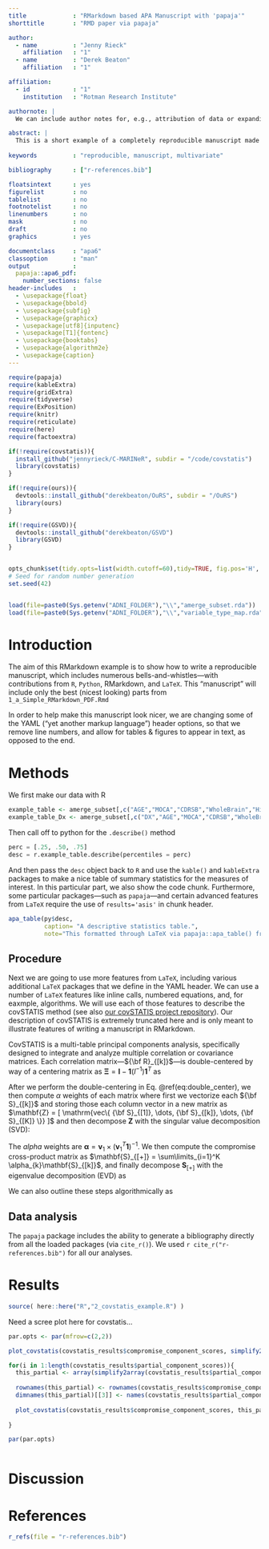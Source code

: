 ```yaml
---
title             : "RMarkdown based APA Manuscript with 'papaja'"
shorttitle        : "RMD paper via papaja"

author: 
  - name          : "Jenny Rieck"
    affiliation   : "1"
  - name          : "Derek Beaton"
    affiliation   : "1"

affiliation:
  - id            : "1"
    institution   : "Rotman Research Institute"

authornote: |
  We can include author notes for, e.g., attribution of data or expanding on roles/locations.

abstract: |
  This is a short example of a completely reproducible manuscript made entirely in RStudio with RMarkdown and various R scripts, functions, and packages. 
  
keywords          : "reproducible, manuscript, multivariate"

bibliography      : ["r-references.bib"]

floatsintext      : yes
figurelist        : no
tablelist         : no
footnotelist      : no
linenumbers       : no
mask              : no
draft             : no
graphics          : yes

documentclass     : "apa6"
classoption       : "man"
output            : 
  papaja::apa6_pdf:
    number_sections: false
header-includes   : 
  - \usepackage{float}
  - \usepackage{bbold}
  - \usepackage{subfig}
  - \usepackage{graphicx}
  - \usepackage[utf8]{inputenc}
  - \usepackage[T1]{fontenc}
  - \usepackage{booktabs}
  - \usepackage{algorithm2e}
  - \usepackage{caption}
---
```



```r

require(papaja)
require(kableExtra)
require(gridExtra)
require(tidyverse)
require(ExPosition)
require(knitr)
require(reticulate)
require(here)
require(factoextra)

if(!require(covstatis)){
  install_github("jennyrieck/C-MARINeR", subdir = "/code/covstatis")
  library(covstatis)
}

if(!require(ours)){
  devtools::install_github("derekbeaton/OuRS", subdir = "/OuRS")
  library(ours)
}

if(!require(GSVD)){
  devtools::install_github("derekbeaton/GSVD")
  library(GSVD)
}



```

```r

opts_chunk$set(tidy.opts=list(width.cutoff=60),tidy=TRUE, fig.pos='H', cache.extra = knitr::rand_seed)
# Seed for random number generation
set.seed(42)

```

```r



```

```r

load(file=paste0(Sys.getenv("ADNI_FOLDER"),"\\","amerge_subset.rda"))
load(file=paste0(Sys.getenv("ADNI_FOLDER"),"\\","variable_type_map.rda"))

```


# Introduction

The aim of this RMarkdown example is to show how to write a reproducible manuscript, which includes numerous bells-and-whistles---with contributions from `R`, `Python`, RMarkdown, and `LaTeX`. This "manuscript" will include only the best (nicest looking) parts from `1_a_Simple_RMarkdown_PDF.Rmd`

In order to help make this manuscript look nicer, we are changing some of the YAML ("yet another markup language") header options, so that we remove line numbers, and allow for tables & figures to appear in text, as opposed to the end.


# Methods


We first make our data with R

```r

example_table <- amerge_subset[,c("AGE","MOCA","CDRSB","WholeBrain","Hippocampus","MidTemp")]
example_table_Dx <- amerge_subset[,c("DX","AGE","MOCA","CDRSB","WholeBrain","Hippocampus","MidTemp")]

```

Then call off to python for the `.describe()` method

```python
perc = [.25, .50, .75] 
desc = r.example_table.describe(percentiles = perc)
```

And then pass the `desc` object back to `R` and use the `kable()` and `kableExtra` packages to make a nice table of summary statistics for the measures of interest. In this particular part, we also show the code chunk. Furthermore, some particular packages---such as `papaja`---and certain advanced features from `LaTeX` require the use of `results='asis'` in chunk header.

```r
apa_table(py$desc, 
          caption= "A descriptive statistics table.",
          note="This formatted through LaTeX via papaja::apa_table() from a python object from the .describe() method, loaded from data in R and written through RMarkdown.")
```

## Procedure

Next we are going to use more features from `LaTeX`, including various additional `LaTeX` packages that we define in the YAML header. We can use a number of `LaTeX` features like inline calls, numbered equations, and, for eaxmple, algorithms. We will use each of those features to describe the covSTATIS method (see also [our covSTATIS project repository](https://github.com/jennyrieck/C-MARINeR)). Our description of covSTATIS is extremely truncated here and is only meant to illustrate features of writing a manuscript in RMarkdown. 

CovSTATIS is a multi-table principal components analysis, specifically designed to integrate and analyze multiple correlation or covariance matrices. Each correlation matrix---${\bf R}_{[k]}$---is double-centered by way of a centering matrix as ${\boldsymbol \Xi} = \mathbf{I} - \mathbf{1}(I^{-1})\mathbf{1}^{T}$ as

\begin{equation}
{\bf S}_{[k]} = \frac{1}{2}{\boldsymbol \Xi}{\bf R}_{[k]}{\boldsymbol \Xi}.
\label{eq:double_center}
\end{equation}

After we perform the double-centering in Eq. \@ref(eq:double_center), we then compute $\alpha$ weights of each matrix where first we vectorize each ${\bf S}_{[k]}$ and storing those each column vector in a new matrix as $\mathbf{Z} = [ \mathrm{vec\{ {\bf S}_{[1]}, \dots, {\bf S}_{[k]}, \dots, {\bf S}_{[K]}   \}} ]$ and then decompose $\mathbf{Z}$ with the singular value decomposition (SVD):

\begin{equation}
\mathbf{Z} = \mathbf{U}\boldsymbol{\Delta}\mathbf{V}^{T}.
\end{equation}

The $alpha$ weights are $\boldsymbol{\alpha} = \mathbf{v}_{1}  \times (\mathbf{v}_{1}^{T}\mathbf{1})^{-1}$. We then compute the compromise cross-product matrix as $\mathbf{S}_{[+]} = \sum\limits_{i=1}^K \alpha_{k}\mathbf{S}_{[k]}$, and finally decompose $\mathbf{S}_{[+]}$ with the eigenvalue decomposition (EVD) as

\begin{equation}
\mathbf{S}_{[+]} = \mathbf{Q}\boldsymbol{\Lambda}\mathbf{Q}^{T}.
\end{equation}

We can also outline these steps algorithmically as

\RestyleAlgo{boxed}
\begin{algorithm}
\DontPrintSemicolon
\SetAlgoLined
\KwResult{Decomposition of the compromise matrix---$\mathbf{S}_{[+]}$---in covSTATIS}
\SetKwInOut{Input}{Input}\SetKwInOut{Output}{Output}
\Input{$[{\bf R}_{[1]} ... {\bf R}_{[k]} ... {\bf R}_{[K]}]$}
\Output{$\mathbf{Q}$, $\boldsymbol{\Lambda}$}
Define $\mathbf{S}_{[+]} = \mathbf{0}$
\BlankLine
\For{$k=1, \dots, K$}{
    ${\bf S}_{[k]} \leftarrow \frac{1}{2}{\boldsymbol \Xi}{\bf R}_{[k]}{\boldsymbol \Xi}$
}
$\mathbf{Z} \leftarrow [ \mathrm{vec\{ {\bf S}_{[1]}, \dots, {\bf S}_{[k]}, \dots, {\bf S}_{[K]}   \}} ]$ \\
$\mathbf{U}\boldsymbol{\Delta}\mathbf{V}^{T} \leftarrow \mathrm{SVD(}\mathbf{Z}\mathrm{)}$ \\
$\boldsymbol{\alpha} \leftarrow \mathbf{v}_{1}  \times (\mathbf{v}_{1}^{T}\mathbf{1})^{-1}$ \\
\For{$k=1, \dots, K$}{
    $\mathbf{S}_{[+]} \leftarrow \mathbf{S}_{[+]} + (\mathbf{S}_{[k]} \times \alpha_{[k]})$
}

$\mathbf{Q}\boldsymbol{\Lambda}\mathbf{Q}^{T} \leftarrow \mathrm{EVD(}\mathbf{S}_{[+]}\mathrm{)}$
  
  
\caption{CovSTATIS algorithm}
\label{algo:covstatis}
\end{algorithm}


## Data analysis
The `papaja` package includes the ability to generate a bibliography directly from all the loaded packages (via `cite_r()`). We used `r cite_r("r-references.bib")` for all our analyses.


# Results

```r

source( here::here("R","2_covstatis_example.R") )

```

Need a scree plot here for covstatis...

```r
 

par.opts <- par(mfrow=c(2,2))

plot_covstatis(covstatis_results$compromise_component_scores, simplify2array(covstatis_results$partial_component_scores), display.fis.names = T)

for(i in 1:length(covstatis_results$partial_component_scores)){
  this_partial <- array(simplify2array(covstatis_results$partial_component_scores)[,,i], dim=c(nrow(covstatis_results$compromise_component_scores),ncol(covstatis_results$compromise_component_scores),1))
  
  rownames(this_partial) <- rownames(covstatis_results$compromise_component_scores)
  dimnames(this_partial)[[3]] <- names(covstatis_results$partial_component_scores)[i]
    
  plot_covstatis(covstatis_results$compromise_component_scores, this_partial, display.fis.names = T)
  
}

par(par.opts)
 
``` 

# Discussion


\newpage

# References
```r
r_refs(file = "r-references.bib")
```

\begingroup
\setlength{\parindent}{-0.5in}
\setlength{\leftskip}{0.5in}

<div id = "refs"></div>
\endgroup
